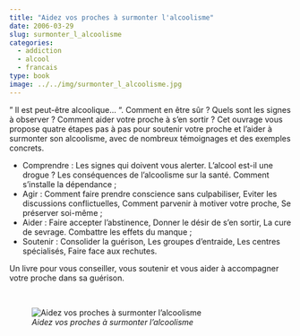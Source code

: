 ```yaml
---
title: "Aidez vos proches à surmonter l'alcoolisme"
date: 2006-03-29
slug: surmonter_l_alcoolisme
categories:
  - addiction
  - alcool
  - francais
type: book
image: ../../img/surmonter_l_alcoolisme.jpg
---
```


" Il est peut-être alcoolique… ".
Comment en être sûr ?
Quels sont les signes à observer ?
Comment aider votre proche à s'en sortir ? 
Cet ouvrage vous propose quatre étapes pas à pas pour soutenir votre proche et l'aider à surmonter son alcoolisme, avec de nombreux témoignages et des exemples concrets.

- Comprendre : Les signes qui doivent vous alerter. L'alcool est-il une drogue ? Les conséquences de l'alcoolisme sur la santé. Comment s'installe la dépendance ;
- Agir : Comment faire prendre conscience sans culpabiliser, Eviter les discussions conflictuelles, Comment parvenir à motiver votre proche, Se préserver soi-même ; 
- Aider : Faire accepter l'abstinence, Donner le désir de s'en sortir, La cure de sevrage. Combattre les effets du manque ;
- Soutenir : Consolider la guérison, Les groupes d'entraide, Les centres spécialisés, Faire face aux rechutes. 

Un livre pour vous conseiller, vous soutenir et vous aider à accompagner votre proche dans sa guérison. 

<br>

![_Aidez vos proches à surmonter l'alcoolisme_](../../img/surmonter_l_alcoolisme.jpg)
